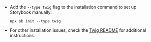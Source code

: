- Add the `--type twig` flag to the installation command to set up Storybook manually:

  ```shell
  npx sb init --type twig
  ```

- For other installation issues, check the [Twig README](../../app/twig/README.md) for additional instructions.